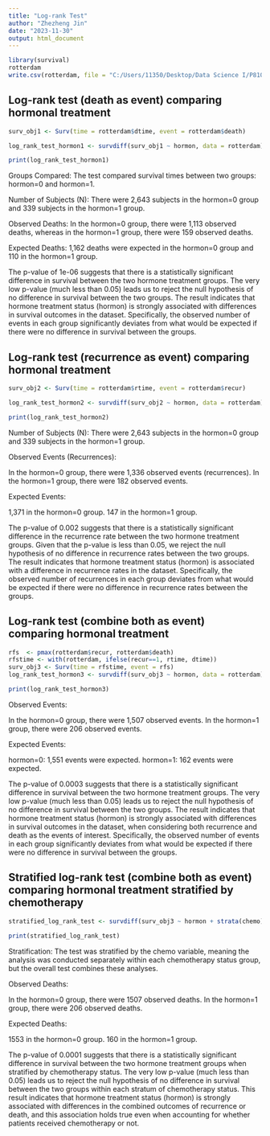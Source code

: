 ```yaml
---
title: "Log-rank Test"
author: "Zhezheng Jin"
date: "2023-11-30"
output: html_document
---
```


```r
library(survival)
rotterdam
write.csv(rotterdam, file = "C:/Users/11350/Desktop/Data Science I/P8108_final_report/rotterdam.csv")
```

## Log-rank test (death as event) comparing hormonal treatment
```r
surv_obj1 <- Surv(time = rotterdam$dtime, event = rotterdam$death)

log_rank_test_hormon1 <- survdiff(surv_obj1 ~ hormon, data = rotterdam)

print(log_rank_test_hormon1)
```

Groups Compared: The test compared survival times between two groups: hormon=0 and hormon=1.

Number of Subjects (N): There were 2,643 subjects in the hormon=0 group and 339 subjects in the hormon=1 group.

Observed Deaths: In the hormon=0 group, there were 1,113 observed deaths, whereas in the hormon=1 group, there were 159 observed deaths.

Expected Deaths: 1,162 deaths were expected in the hormon=0 group and 110 in the hormon=1 group.

The p-value of 1e-06 suggests that there is a statistically significant difference in survival between the two hormone treatment groups.
The very low p-value (much less than 0.05) leads us to reject the null hypothesis of no difference in survival between the two groups.
The result indicates that hormone treatment status (hormon) is strongly associated with differences in survival outcomes in the dataset. Specifically, the observed number of events in each group significantly deviates from what would be expected if there were no difference in survival between the groups.

## Log-rank test (recurrence as event) comparing hormonal treatment
```r
surv_obj2 <- Surv(time = rotterdam$rtime, event = rotterdam$recur)

log_rank_test_hormon2 <- survdiff(surv_obj2 ~ hormon, data = rotterdam)

print(log_rank_test_hormon2)
```

Number of Subjects (N): There were 2,643 subjects in the hormon=0 group and 339 subjects in the hormon=1 group.

Observed Events (Recurrences):

In the hormon=0 group, there were 1,336 observed events (recurrences).
In the hormon=1 group, there were 182 observed events.

Expected Events: 

1,371 in the hormon=0 group.
147 in the hormon=1 group.

The p-value of 0.002 suggests that there is a statistically significant difference in the recurrence rate between the two hormone treatment groups.
Given that the p-value is less than 0.05, we reject the null hypothesis of no difference in recurrence rates between the two groups.
The result indicates that hormone treatment status (hormon) is associated with a difference in recurrence rates in the dataset. Specifically, the observed number of recurrences in each group deviates from what would be expected if there were no difference in recurrence rates between the groups.

## Log-rank test (combine both as event) comparing hormonal treatment
```r
rfs  <- pmax(rotterdam$recur, rotterdam$death)
rfstime <- with(rotterdam, ifelse(recur==1, rtime, dtime))
surv_obj3 <- Surv(time = rfstime, event = rfs)
log_rank_test_hormon3 <- survdiff(surv_obj3 ~ hormon, data = rotterdam)

print(log_rank_test_hormon3)
```

Observed Events:

In the hormon=0 group, there were 1,507 observed events.
In the hormon=1 group, there were 206 observed events.

Expected Events:

hormon=0: 1,551 events were expected.
hormon=1: 162 events were expected.

The p-value of 0.0003 suggests that there is a statistically significant difference in survival between the two hormone treatment groups.
The very low p-value (much less than 0.05) leads us to reject the null hypothesis of no difference in survival between the two groups.
The result indicates that hormone treatment status (hormon) is strongly associated with differences in survival outcomes in the dataset, when considering both recurrence and death as the events of interest. Specifically, the observed number of events in each group significantly deviates from what would be expected if there were no difference in survival between the groups.

## Stratified log-rank test (combine both as event) comparing hormonal treatment stratified by chemotherapy
```r
stratified_log_rank_test <- survdiff(surv_obj3 ~ hormon + strata(chemo), data = rotterdam)

print(stratified_log_rank_test)
```

Stratification: The test was stratified by the chemo variable, meaning the analysis was conducted separately within each chemotherapy status group, but the overall test combines these analyses.

Observed Deaths:

In the hormon=0 group, there were 1507 observed deaths.
In the hormon=1 group, there were 206 observed deaths.

Expected Deaths: 

1553 in the hormon=0 group.
160 in the hormon=1 group.

The p-value of 0.0001 suggests that there is a statistically significant difference in survival between the two hormone treatment groups when stratified by chemotherapy status.
The very low p-value (much less than 0.05) leads us to reject the null hypothesis of no difference in survival between the two groups within each stratum of chemotherapy status.
This result indicates that hormone treatment status (hormon) is strongly associated with differences in the combined outcomes of recurrence or death, and this association holds true even when accounting for whether patients received chemotherapy or not.



